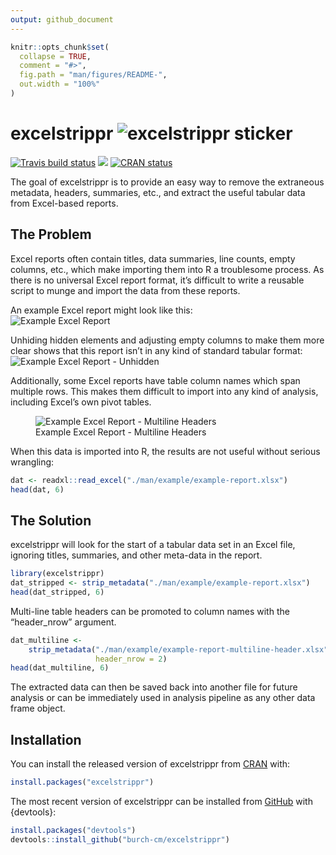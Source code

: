 ```yaml
---
output: github_document
---
```


<!-- README.md is generated from README.Rmd. Please edit that file -->

```r
knitr::opts_chunk$set(
  collapse = TRUE,
  comment = "#>",
  fig.path = "man/figures/README-",
  out.width = "100%"
)
```

# excelstrippr    ![excelstrippr sticker](./man/img/sticker-small.png)

<!-- badges: start -->
[![Travis build status](https://travis-ci.com/burch-cm/excelstrippr.svg?branch=main)](https://travis-ci.com/burch-cm/excelstrippr)
[![](https://img.shields.io/badge/devel%20version-0.1.3-blue.svg)](https://github.com/excelstrippr)
[![CRAN status](https://www.r-pkg.org/badges/version/excelstrippr)](https://CRAN.R-project.org/package=excelstrippr)
<!-- badges: end -->

The goal of excelstrippr is to provide an easy way to remove the extraneous
metadata, headers, summaries, etc., and extract the useful tabular data from Excel-based reports. 

## The Problem  
Excel reports often contain titles, data summaries, line counts, empty columns, 
etc., which make importing them into R a troublesome process. 
As there is no universal Excel report format, 
it's difficult to write a reusable script to munge and import the data from 
these reports.

An example Excel report might look like this:  
![Example Excel Report](./man/img/init-excel.png)  

Unhiding hidden elements and adjusting empty columns to make them more clear shows 
that this report isn't in any kind of standard tabular format:  
![Example Excel Report - Unhidden](./man/img/unhidden-excel.png)

Additionally, some Excel reports have table column names which span multiple rows. This makes them difficult to import into any kind of analysis, including Excel's own pivot tables.  

![Example Excel Report - Multiline Headers](./man/img/multiline-excel.png)


When this data is imported into R, the results are not useful without serious 
wrangling:  
```r
dat <- readxl::read_excel("./man/example/example-report.xlsx")
head(dat, 6)
```

## The Solution  
excelstrippr will look for the start of a tabular data set in an Excel file, ignoring 
titles, summaries, and other meta-data in the report. 

```r
library(excelstrippr)
dat_stripped <- strip_metadata("./man/example/example-report.xlsx")
head(dat_stripped, 6)
```

Multi-line table headers can be promoted to column names with the "header_nrow" argument.  
```r
dat_multiline <- 
    strip_metadata("./man/example/example-report-multiline-header.xlsx",
                   header_nrow = 2)
head(dat_multiline, 6)
```

The extracted data can then be saved back into another file for future analysis or can be immediately used in analysis pipeline as any other data frame object.

## Installation

You can install the released version of excelstrippr from [CRAN](https://CRAN.R-project.org) with:

``` r
install.packages("excelstrippr")
```

The most recent version of excelstrippr can be installed from [GitHub](https://github.com/burch-cm/excelstrippr) with {devtools}:  
``` r
install.packages("devtools")
devtools::install_github("burch-cm/excelstrippr")
```
